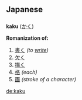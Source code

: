 == Japanese ==
=== {{Romaji}} ===
'''kaku''' ([[かく]])

'''Romanization of:'''
# [[書く]] ''(to [[write]])''
# [[欠く]]
# [[描く]]
# [[格]] ''(each)''
# [[画]] ''(stroke of a character)''

[[de:kaku]]